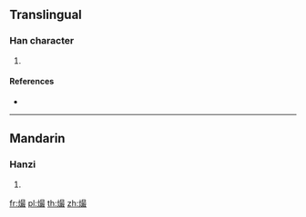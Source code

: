 {{character info/new}}
==Translingual==

===Han character===
{{Han char|rn=86|rad=火|as=12|sn=16|four=|canj=FASE}}

# {{defn|Han|sort=火12}}

====References====
* {{Han ref|kx=0681.170|dkj=19376|hdz=32233.110|uh=71B6|ud=29110}}

----

==Mandarin==

===Hanzi===
{{cmn-hanzi|pin=[[cuàn]] ([[cuan4]])|wg=ts'uan<sup>4</sup>}}

# {{defn|lang=cmn|sort=火12}}

[[fr:熶]]
[[pl:熶]]
[[th:熶]]
[[zh:熶]]